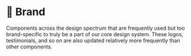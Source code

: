 
<Meta title="Labs|Brand/About" />

# 💸 Brand

Components across the design spectrum that are frequently used but too brand-specific to truly be a part of our core design system.
These logos, testimonials, and so on are also updated relatively more frequently than other components.
